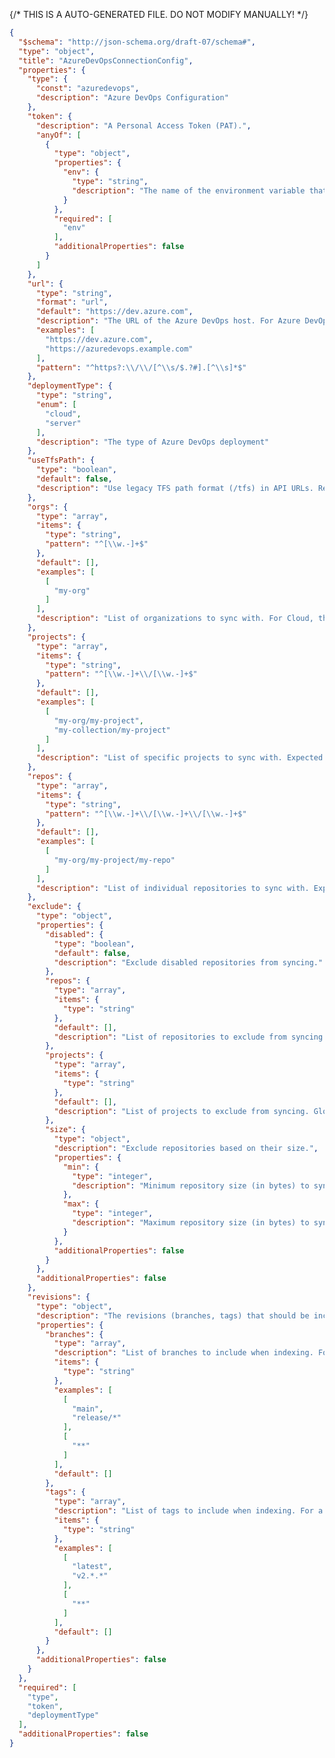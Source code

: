 {/* THIS IS A AUTO-GENERATED FILE. DO NOT MODIFY MANUALLY! */}
```json
{
  "$schema": "http://json-schema.org/draft-07/schema#",
  "type": "object",
  "title": "AzureDevOpsConnectionConfig",
  "properties": {
    "type": {
      "const": "azuredevops",
      "description": "Azure DevOps Configuration"
    },
    "token": {
      "description": "A Personal Access Token (PAT).",
      "anyOf": [
        {
          "type": "object",
          "properties": {
            "env": {
              "type": "string",
              "description": "The name of the environment variable that contains the token. Only supported in declarative connection configs."
            }
          },
          "required": [
            "env"
          ],
          "additionalProperties": false
        }
      ]
    },
    "url": {
      "type": "string",
      "format": "url",
      "default": "https://dev.azure.com",
      "description": "The URL of the Azure DevOps host. For Azure DevOps Cloud, use https://dev.azure.com. For Azure DevOps Server, use your server URL.",
      "examples": [
        "https://dev.azure.com",
        "https://azuredevops.example.com"
      ],
      "pattern": "^https?:\\/\\/[^\\s/$.?#].[^\\s]*$"
    },
    "deploymentType": {
      "type": "string",
      "enum": [
        "cloud",
        "server"
      ],
      "description": "The type of Azure DevOps deployment"
    },
    "useTfsPath": {
      "type": "boolean",
      "default": false,
      "description": "Use legacy TFS path format (/tfs) in API URLs. Required for older TFS installations (TFS 2018 and earlier). When true, API URLs will include /tfs in the path (e.g., https://server/tfs/collection/_apis/...)."
    },
    "orgs": {
      "type": "array",
      "items": {
        "type": "string",
        "pattern": "^[\\w.-]+$"
      },
      "default": [],
      "examples": [
        [
          "my-org"
        ]
      ],
      "description": "List of organizations to sync with. For Cloud, this is the organization name. For Server, this is the collection name. All projects and repositories visible to the provided `token` will be synced, unless explicitly defined in the `exclude` property."
    },
    "projects": {
      "type": "array",
      "items": {
        "type": "string",
        "pattern": "^[\\w.-]+\\/[\\w.-]+$"
      },
      "default": [],
      "examples": [
        [
          "my-org/my-project",
          "my-collection/my-project"
        ]
      ],
      "description": "List of specific projects to sync with. Expected to be formatted as '{orgName}/{projectName}' for Cloud or '{collectionName}/{projectName}' for Server."
    },
    "repos": {
      "type": "array",
      "items": {
        "type": "string",
        "pattern": "^[\\w.-]+\\/[\\w.-]+\\/[\\w.-]+$"
      },
      "default": [],
      "examples": [
        [
          "my-org/my-project/my-repo"
        ]
      ],
      "description": "List of individual repositories to sync with. Expected to be formatted as '{orgName}/{projectName}/{repoName}'."
    },
    "exclude": {
      "type": "object",
      "properties": {
        "disabled": {
          "type": "boolean",
          "default": false,
          "description": "Exclude disabled repositories from syncing."
        },
        "repos": {
          "type": "array",
          "items": {
            "type": "string"
          },
          "default": [],
          "description": "List of repositories to exclude from syncing. Glob patterns are supported."
        },
        "projects": {
          "type": "array",
          "items": {
            "type": "string"
          },
          "default": [],
          "description": "List of projects to exclude from syncing. Glob patterns are supported."
        },
        "size": {
          "type": "object",
          "description": "Exclude repositories based on their size.",
          "properties": {
            "min": {
              "type": "integer",
              "description": "Minimum repository size (in bytes) to sync (inclusive). Repositories less than this size will be excluded from syncing."
            },
            "max": {
              "type": "integer",
              "description": "Maximum repository size (in bytes) to sync (inclusive). Repositories greater than this size will be excluded from syncing."
            }
          },
          "additionalProperties": false
        }
      },
      "additionalProperties": false
    },
    "revisions": {
      "type": "object",
      "description": "The revisions (branches, tags) that should be included when indexing. The default branch (HEAD) is always indexed. A maximum of 64 revisions can be indexed, with any additional revisions being ignored.",
      "properties": {
        "branches": {
          "type": "array",
          "description": "List of branches to include when indexing. For a given repo, only the branches that exist on the repo's remote *and* match at least one of the provided `branches` will be indexed. The default branch (HEAD) is always indexed. Glob patterns are supported. A maximum of 64 branches can be indexed, with any additional branches being ignored.",
          "items": {
            "type": "string"
          },
          "examples": [
            [
              "main",
              "release/*"
            ],
            [
              "**"
            ]
          ],
          "default": []
        },
        "tags": {
          "type": "array",
          "description": "List of tags to include when indexing. For a given repo, only the tags that exist on the repo's remote *and* match at least one of the provided `tags` will be indexed. Glob patterns are supported. A maximum of 64 tags can be indexed, with any additional tags being ignored.",
          "items": {
            "type": "string"
          },
          "examples": [
            [
              "latest",
              "v2.*.*"
            ],
            [
              "**"
            ]
          ],
          "default": []
        }
      },
      "additionalProperties": false
    }
  },
  "required": [
    "type",
    "token",
    "deploymentType"
  ],
  "additionalProperties": false
}
```
